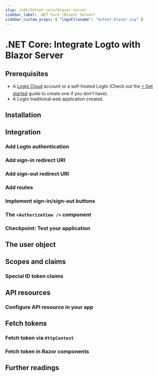 ```yaml
---
slug: /sdk/dotnet-core/blazor-server
sidebar_label: .NET Core (Blazor Server)
sidebar_custom_props: { "logoFilename": "dotnet-blazor.svg" }
---
```



# .NET Core: Integrate Logto with Blazor Server

<GuideTip />

## Prerequisites

- A [Logto Cloud](https://cloud.logto.io) account or a self-hosted Logto (Check out the [⚡ Get started](https://docs.logto.io/docs/guides/get-started/) guide to create one if you don't have).
- A Logto traditional web application created.

## Installation

<Installation />

## Integration

### Add Logto authentication

<AddAuthentication />

### Add sign-in redirect URI

<AddSignInRedirectUri />

### Add sign-out redirect URI

<AddSignOutRedirectUri />

### Add routes

<AddRoutes />

### Implement sign-in/sign-out buttons

<ImplementButtons />

### The `<AuthorizeView />` component

<AuthorizeViewComponent />

### Checkpoint: Test your application

<TestYourApplication />

## The user object

<TheUserObject />

## Scopes and claims

<ScopesAndClaims />

### Special ID token claims

<SpecialIdTokenClaims />

## API resources

<ApiResourcesDescription />

### Configure API resource in your app

<ConfigureApiResources />

## Fetch tokens

### Fetch token via `HttpContext`

<FetchTokens />

### Fetch token in Razor components

<FetchTokenInRazorComponents />

## Further readings

<FurtherReadings />

